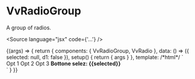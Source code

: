 

<Meta title="Components/RadioButtonGroup" component={VvRadioGroup} />

# VvRadioGroup

A group of radios.

<Source language="jsx" code={'<vv-radio-group>...</vv-radio-group>'} />

<Canvas>
	<Story
		name="vv-radio-group"
		args={{ name: 'story1', vertical: false, disabled: false }}>
		{(args) => {
			return {
				components: { VvRadioGroup, VvRadio },
				data: () => ({ selected: null, d1: false }),
				setup() {
					return { args }
				},
				template:
					/*html*/
					`
                    <div class="flex flex-row justify-between">
                        <vv-radio-group v-bind="args" v-model:modelValue="selected">
                            <vv-radio id="o1" name="opts" value="1">Opt 1</vv-radio>
                            <vv-radio id="o2" name="opts" value="2">Opt 2</vv-radio>
                            <vv-radio id="o3" name="opts" value="3">Opt 3</vv-radio>
                        </vv-radio-group>
                        <strong v-if="selected">Bottone selez: {{selected}} </strong> 
                    </div>
                    `
			}
		}}
	</Story>
</Canvas>

<ArgsTable of="{VvRadioGroup}" />
